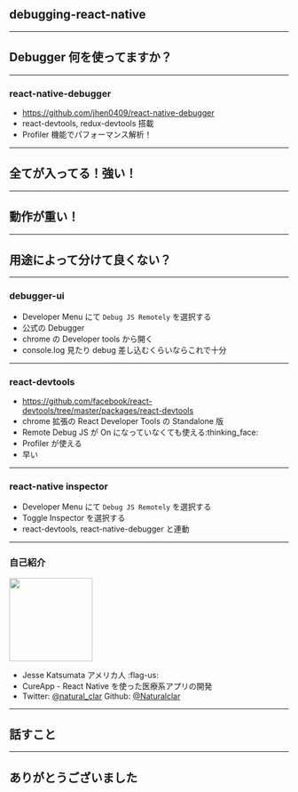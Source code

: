 
<Layout>

## debugging-react-native

</Layout>

---

<Layout>

## Debugger 何を使ってますか？

</Layout>

---

<Layout>

### react-native-debugger

- https://github.com/jhen0409/react-native-debugger
- react-devtools, redux-devtools 搭載
- Profiler 機能でパフォーマンス解析！

</Layout>

---

<Layout>

## 全てが入ってる！強い！

</Layout>

---

<Layout>

## 動作が重い！

</Layout>

---

<Layout>

## 用途によって分けて良くない？

</Layout>

---

<Layout>

### debugger-ui

- Developer Menu にて `Debug JS Remotely` を選択する
- 公式の Debugger
- chrome の Developer tools から開く
- console.log 見たり debug 差し込むくらいならこれで十分

</Layout>

---

<Layout>

### react-devtools

- https://github.com/facebook/react-devtools/tree/master/packages/react-devtools
- chrome 拡張の React Developer Tools の Standalone 版
- Remote Debug JS が On になっていなくても使える:thinking_face:
- Profiler が使える
- 早い

</Layout>

---

<Layout>

### react-native inspector

- Developer Menu にて `Debug JS Remotely` を選択する
- Toggle Inspector を選択する
- react-devtools, react-native-debugger と連動

</Layout>

---

<Layout>

### 自己紹介

<img src="../assets/cat.jpg" height="150" width="150" />

- Jesse Katsumata アメリカ人 :flag-us:
- CureApp - React Native を使った医療系アプリの開発
- Twitter: [@natural_clar](https://twitter.com/natural_clar) Github: [@Naturalclar](https://github.com/Naturalclar)

</Layout>

---

<Layout>

## 話すこと

</Layout>

---

<Layout>

## ありがとうございました

</Layout>
